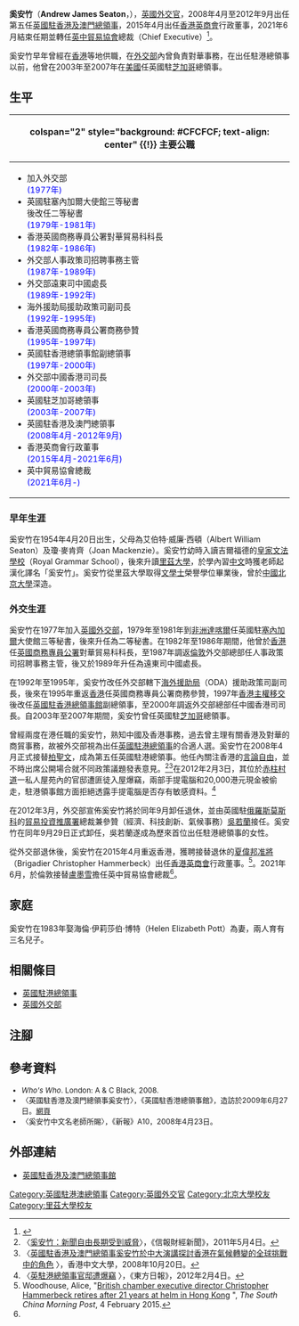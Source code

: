 {{Infobox_ President
|honorific-prefix = 
|name = 奚安竹<br />Andrew Seaton
|honorific-suffix = 
|image=Andrew Seaton.jpg
|imagesize =
|caption = 英國政府官方照片
|office         =第5任[[英國駐香港及澳門總領事|英國駐香港及澳門總領事]]
| monarch        = [[伊利沙伯二世|伊利沙伯二世]]
|term_start    =2008年4月
|term_end      =2012年9月
|predecessor   =[[柏聖文|柏聖文]]
|successor     =[[吳若蘭|吳若蘭]]
|birth_date    ={{birth date and age|1954|4|20}}
|birth_place   =
|death_date    =
|death_place   =
|party=
}}

'''奚安竹'''（'''Andrew James Seaton'''，{{bd|1954年|4月20日|||Seaton, Andrew}}），[[英國|英國]][[外交官|外交官]]，2008年4月至2012年9月出任第五任[[英國駐香港及澳門總領事|英國駐香港及澳門總領事]]，2015年4月出任[[香港英商會|香港英商會]]行政董事，2021年6月結束任期並轉任[[英中貿易協會|英中貿易協會]]總裁（Chief Executive）<ref name="CBBC">{{Cite |title=CBBC APPOINTS NEW CHIEF EXECUTIVE |date=2021-05-15 |url=https://focus.cbbc.org/cbbc-appoints-new-chief-executive/ |publisher=[[英中貿易協會|China–Britain Business Council]] |archiveurl=https://web.archive.org/web/20211207092641/https://focus.cbbc.org/cbbc-appoints-new-chief-executive/ |archivedate=2021-12-07 |accessdate=2021-12-07 }}</ref>。

奚安竹早年曾經在[[香港|香港]]等地供職，在[[英國外交部|外交部]]內曾負責對華事務，在出任駐港總領事以前，他曾在2003年至2007年在[[美國|美國]]任英國駐[[芝加哥|芝加哥]]總領事。

==生平==
<!-- 學經歷信息框開始 -->
{| class="infobox bordered" style="width: 17em; font-size: 90%; text-align: left; float:right;" cellpadding="3"
|-
! colspan="2" style="background: #CFCFCF; text-align: center" {{!}} 主要公職
|- 
| colspan="2" style="font-size: 90%" |<div style="text-align: left">
* 加入外交部<br /><span style="color: blue;">(1977年)</span>
* 英國駐塞內加爾大使館三等秘書<br />後改任二等秘書<br /><span style="color: blue;">(1979年-1981年)</span>
* 香港英國商務專員公署對華貿易科科長<br /><span style="color: blue;">(1982年-1986年)</span>
* 外交部人事政策司招聘事務主管<br /><span style="color: blue;">(1987年-1989年)</span>
* 外交部遠東司中國處長<br /><span style="color: blue;">(1989年-1992年)</span>
* 海外援助局援助政策司副司長<br /><span style="color: blue;">(1992年-1995年)</span>
* 香港英國商務專員公署商務參贊<br /><span style="color: blue;">(1995年-1997年)</span>
* 英國駐香港總領事館副總領事<br /><span style="color: blue;">(1997年-2000年)</span>
* 外交部中國香港司司長<br /><span style="color: blue;">(2000年-2003年)</span>
* 英國駐芝加哥總領事<br /><span style="color: blue;">(2003年-2007年)</span>
* 英國駐香港及澳門總領事<br /><span style="color: blue;">(2008年4月-2012年9月)</span>
* 香港英商會行政董事<br /><span style="color: blue;">(2015年4月-2021年6月)</span>
* 英中貿易協會總裁<br /><span style="color: blue;">(2021年6月-)</span>
</div>
|}
===早年生涯===
奚安竹在1954年4月20日出生，父母為艾伯特·威廉·西頓（Albert William Seaton）及瓊·麥肯齊（Joan Mackenzie）。奚安竹幼時入讀吉爾福德的[[皇家文法學校(吉爾福德)|皇家文法學校]]（Royal Grammar School），後來升讀[[里茲大學|里茲大學]]，於學內習[[中文|中文]]時獲老師起漢化譯名「奚安竹」。奚安竹從里茲大學取得[[文學士|文學士]]榮譽學位畢業後，曾於[[中國|中國]][[北京大學|北京大學]]深造。

===外交生涯===
奚安竹在1977年加入[[英國外交部|英國外交部]]，1979年至1981年到[[非洲|非洲]][[達喀爾|達喀爾]]任英國駐[[塞內加爾|塞內加爾]]大使館三等秘書，後來升任為二等秘書。在1982年至1986年期間，他曾於[[香港|香港]]任[[英國商務專員公署|英國商務專員公署]]對華貿易科科長，至1987年調返[[倫敦|倫敦]]外交部總部任人事政策司招聘事務主管，後又於1989年升任為遠東司中國處長。

在1992年至1995年，奚安竹改任外交部轄下[[海外援助局|海外援助局]]（ODA）援助政策司副司長，後來在1995年重返[[香港|香港]]任英國商務專員公署商務參贊，1997年[[香港主權移交|香港主權移交]]後改任[[英國駐香港總領事館|英國駐香港總領事館]]副總領事，至2000年調返外交部總部任中國香港司司長。自2003年至2007年期間，奚安竹曾任英國駐[[芝加哥|芝加哥]]總領事。

曾經兩度在港任職的奚安竹，熟知中國及香港事務，過去曾主理有關香港及對華的商貿事務，故被外交部視為出任[[英國駐港總領事|英國駐港總領事]]的合適人選。奚安竹在2008年4月正式接替[[柏聖文|柏聖文]]，成為第五任英國駐港總領事。他任內關注香港的[[言論自由|言論自由]]，並不時出席公開場合就不同政策議題發表意見。<ref>〈[https://archive.is/20120711044429/kurtlau.blogspot.com/2011/05/blog-post_9456.html 奚安竹：新聞自由長期受到威脅]〉，《信報財經新聞》，2011年5月4日。</ref><ref>〈[http://www.cuhk.edu.hk/cpr/pressrelease/081020c.htm 英國駐香港及澳門總領事奚安竹於中大演講探討香港在氣候轉變的全球挑戰中的角色] {{Wayback|url=http://www.cuhk.edu.hk/cpr/pressrelease/081020c.htm |date=20160304211235 }}〉，香港中文大學，2008年10月20日。</ref>在2012年2月3日，其位於[[赤柱村道|赤柱村道]]一私人屋苑內的官邸遭匪徒入屋爆竊，兩部手提電腦和20,000港元現金被偷走，駐港領事館方面拒絕透露手提電腦是否存有敏感資料。<ref>〈[http://orientaldaily.on.cc/cnt/news/20120204/00176_033.html 英駐港總領事官邸遭爆竊] {{Wayback|url=http://orientaldaily.on.cc/cnt/news/20120204/00176_033.html |date=20200810035111 }}〉，《東方日報》，2012年2月4日。</ref>

在2012年3月，外交部宣佈奚安竹將於同年9月卸任退休，並由英國駐[[俄羅斯|俄羅斯]][[莫斯科|莫斯科]]的[[貿易投資推廣署|貿易投資推廣署]]總裁兼參贊（經濟、科技創新、氣候事務）[[吳若蘭|吳若蘭]]接任。奚安竹在同年9月29日正式卸任，吳若蘭遂成為歷來首位出任駐港總領事的女性。

從外交部退休後，奚安竹在2015年4月重返香港，獲聘接替退休的[[夏偉邦|夏偉邦准將]]（Brigadier Christopher Hammerbeck）出任[[香港英商會|香港英商會]]行政董事。<ref>Woodhouse, Alice, "[http://www.scmp.com/news/hong-kong/article/1701029/british-chamber-executive-director-christopher-hammerbeck-retires British chamber executive director Christopher Hammerbeck retires after 21 years at helm in Hong Kong] {{Wayback|url=http://www.scmp.com/news/hong-kong/article/1701029/british-chamber-executive-director-christopher-hammerbeck-retires |date=20201108102000 }}", ''The South China Morning Post'', 4 February 2015.</ref>。2021年6月，於倫敦接替[[盧墨雪|盧墨雪]]擔任英中貿易協會總裁<ref name="CBBC"/>。

==家庭==
奚安竹在1983年娶海倫·伊莉莎伯·博特（Helen Elizabeth Pott）為妻，兩人育有三名兒子。

==相關條目==
* [[英國駐港總領事|英國駐港總領事]]
* [[英國外交部|英國外交部]]

==注腳==
{{reflist|2}}

==參考資料==
<div style="font-size:small">
* ''Who's Who''. London: A & C Black, 2008.
* 〈英國駐香港及澳門總領事奚安竹〉，《英國駐香港總領事館》，造訪於2009年6月27日。[https://web.archive.org/web/20090708102942/http://ukinhongkong.fco.gov.uk/zh/our-office-in-hong-kong/our-consul-general 網頁]
* 〈奚安竹中文名老師所賜〉，《新報》A10，2008年4月23日。
</div>

==外部連結==
* [http://ukinhongkong.fco.gov.uk/zh/ 英國駐香港及澳門總領事館] {{Wayback|url=http://ukinhongkong.fco.gov.uk/zh/ |date=20130307233326 }}

{{s-start}}
{{s-dip}}
{{succession box
 | before = [[柏聖文|柏聖文]]
 | title  = 第5任[[英國駐港總領事|英國駐港總領事]]
 | years  = 2008年4月-2012年9月
 | after  = [[吳若蘭|吳若蘭]]}}
{{end}}

{{英國駐香港總領事}}

{{DEFAULTSORT:Seaton, Andrew}}
[[Category:英國駐港澳總領事|Category:英國駐港澳總領事]]
[[Category:英國外交官|Category:英國外交官]]
[[Category:北京大學校友|Category:北京大學校友]]
[[Category:里茲大學校友|Category:里茲大學校友]]